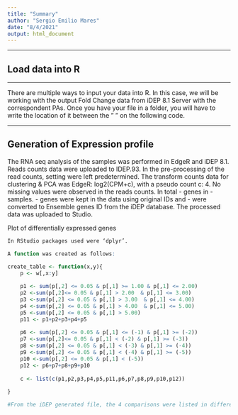```yaml
---
title: "Summary"
author: "Sergio Emilio Mares"
date: "8/4/2021"
output: html_document
---
```



***

## Load data into R

***

There are multiple ways to input your data into R. In this case, we will be working with the output Fold Change data from iDEP 8.1 Server with the correspondent PAs. Once you have your file in a folder, you will have to write the location of it between the " " on the following code.

***

## Generation of Expression profile

The RNA seq analysis of the samples was performed in EdgeR and iDEP 8.1. Reads counts data were uploaded to IDEP.93. In the pre-processing of the read counts, setting were left predetermined. The transform counts data for clustering & PCA was EdgeR: log2(CPM+c), with a pseudo count c: 4. No missing values were observed in the reads counts. In total - genes in - samples. - genes were kept in the data using original IDs and - were converted to Ensemble genes ID from the iDEP database. The processed data was uploaded to Studio. 

Plot of differentially expressed genes 

``` r
In RStudio packages used were ‘dplyr’. 

A function was created as follows: 

create_table <- function(x,y){
    p <- w[,x:y]
    
    p1 <- sum(p[,2] <= 0.05 & p[,1] >= 1.00 & p[,1] <= 2.00)
    p2 <-sum(p[,2]<= 0.05 & p[,1] > 2.00  & p[,1] <= 3.00)
    p3 <-sum(p[,2] <= 0.05 & p[,1] > 3.00  & p[,1] <= 4.00)
    p4 <-sum(p[,2] <= 0.05 & p[,1] > 4.00  & p[,1] <= 5.00)
    p5 <-sum(p[,2] <= 0.05 & p[,1] > 5.00)
    p11 <- p1+p2+p3+p4+p5
    
    p6 <- sum(p[,2] <= 0.05 & p[,1] <= (-1) & p[,1] >= (-2))
    p7 <-sum(p[,2]<= 0.05 & p[,1] < (-2) & p[,1] >= (-3))
    p8 <-sum(p[,2] <= 0.05 & p[,1] < (-3) & p[,1] >= (-4))
    p9 <-sum(p[,2] <= 0.05 & p[,1] < (-4) & p[,1] >= (-5))
    p10 <-sum(p[,2] <= 0.05 & p[,1] < (-5))
    p12 <- p6+p7+p8+p9+p10
    
    c <- list(c(p1,p2,p3,p4,p5,p11,p6,p7,p8,p9,p10,p12))
    
}

#From the iDEP generated file, the 4 comparisons were listed in different columns. This function extracts two columns, log2FoldChange and P-adjusted value. Only values p <= 0.05 were obtained, and were sorted as listed. 

```





